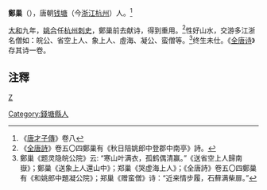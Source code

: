 '''鄭巢'''（{{bd|?||?|}}），唐朝[[钱塘县|钱塘]]（今[[浙江|浙江]][[杭州|杭州]]）人。<ref>《[[唐才子傳|唐才子傳]]》卷八</ref>

[[大和_(唐朝)|大和]]九年，[[姚合|姚合]]任[[杭州|杭州]][[刺史|刺史]]，鄭巢前去献诗，得到重用。<ref>《[[全唐詩|全唐詩]]》卷五〇四鄭巢有《秋日陪姚郎中登郡中南亭》詩。</ref>性好山水，交游多江浙名僧如：皖公、省空上人、象上人、虛海、凝公、蛮僧等。<ref>鄭巢《题灵隐皖公院》云: “寒山叶满衣，孤鹤偶清赢。”《送省空上人歸南嶽》；鄭巢《送象上人還山中》；郑巢《哭虚海上人》；《全唐詩》卷五〇四鄭巢有《和姚郎中題凝公院》；郑巢《赠蛮僧》诗：“近来情步履，石蘚满柴扉。”</ref>终生未仕。《[[全唐诗|全唐诗]]》存其诗一卷。

==注釋==
{{reflist}}
[[category:唐朝詩人|Z]]
[[Category:錢塘縣人|Category:錢塘縣人]]